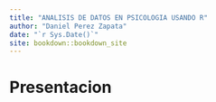 ```yaml
--- 
title: "ANALISIS DE DATOS EN PSICOLOGIA USANDO R"
author: "Daniel Perez Zapata"
date: "`r Sys.Date()`"
site: bookdown::bookdown_site
---
```


# Presentacion
